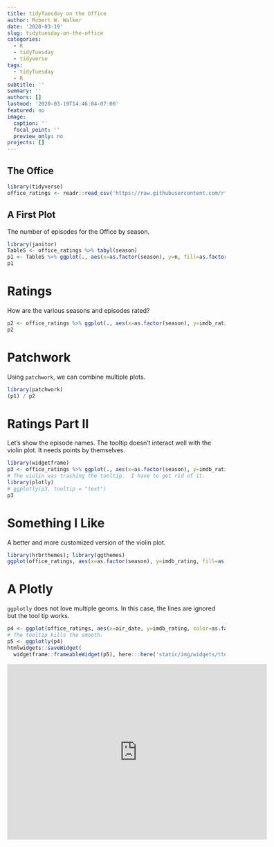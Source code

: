 ---
title: tidyTuesday on the Office
author: Robert W. Walker
date: '2020-03-19'
slug: tidytuesday-on-the-office
categories:
  - R
  - tidyTuesday
  - tidyverse
tags:
  - tidyTuesday
  - R
subtitle: ''
summary: ''
authors: []
lastmod: '2020-03-19T14:46:04-07:00'
featured: no
image:
  caption: ''
  focal_point: ''
  preview_only: no
projects: []
---


## The Office



```{r cars, message=FALSE, warning=FALSE}
library(tidyverse)
office_ratings <- readr::read_csv('https://raw.githubusercontent.com/rfordatascience/tidytuesday/master/data/2020/2020-03-17/office_ratings.csv')
```

## A First Plot

The number of episodes for the Office by season.

```{r pressure, message=FALSE, warning=FALSE}
library(janitor)
TableS <- office_ratings %>% tabyl(season)
p1 <- TableS %>% ggplot(., aes(x=as.factor(season), y=n, fill=as.factor(season))) + geom_col() + labs(x="Season", y="Episodes", title="The Office: Episodes") + guides(fill=FALSE)
p1
```

# Ratings

How are the various seasons and episodes rated?

```{r, message=FALSE, warning=FALSE}
p2 <- office_ratings %>% ggplot(., aes(x=as.factor(season), y=imdb_rating, fill=as.factor(season), color=as.factor(season))) + geom_violin(alpha=0.3) + guides(fill=FALSE, color=FALSE) + labs(x="Season", y="IMDB Rating") + geom_point()
p2
```


# Patchwork

Using `patchwork`, we can combine multiple plots.

```{r}
library(patchwork)
(p1) / p2
```

# Ratings Part II

Let's show the episode names.  The tooltip doesn't interact well with the violin plot.  It needs points by themselves.

```{r, message=FALSE, warning=FALSE}
library(widgetframe)
p3 <- office_ratings %>% ggplot(., aes(x=as.factor(season), y=imdb_rating, fill=as.factor(season), color=as.factor(season), text=title)) + geom_point()  + guides(fill=FALSE, color=FALSE) + labs(x="Season", y="IMDB Rating") 
# The violin was trashing the tooltip.  I have to get rid of it.
library(plotly)
# ggplotly(p3, tooltip = "text")
p3
```

# Something I Like

A better and more customized version of the violin plot.

```{r}
library(hrbrthemes); library(ggthemes)
ggplot(office_ratings, aes(x=as.factor(season), y=imdb_rating, fill=as.factor(season), color=as.factor(season))) + geom_violin(alpha=0.3) + guides(fill=FALSE, color=FALSE) + labs(x="Season", y="IMDB Rating", title="IMDB Ratings: The Office by Season", caption="a #tidyTuesday") + theme_economist_white() + scale_fill_ipsum() + scale_color_ipsum() + geom_jitter()
```

# A Plotly

`ggplotly` does not love multiple geoms.  In this case, the lines are ignored but the tool tip works.

```{r}
p4 <- ggplot(office_ratings, aes(x=air_date, y=imdb_rating, color=as.factor(season), text=title)) + geom_point() + geom_smooth() +  guides(color=FALSE) + labs(x="Date Aired", y="IMDB Rating")
# The tooltip kills the smooth.
p5 <- ggplotly(p4)
htmlwidgets::saveWidget(
  widgetframe::frameableWidget(p5), here:::here('static/img/widgets/ttop5map.html'))
```

<iframe width="600" height="405" src="https://rww.science/img/widgets/ttop5map.html" frameborder="0" allowfullscreen></iframe>

